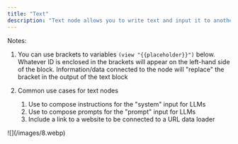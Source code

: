 ```yaml
---
title: "Text"
description: "Text node allows you to write text and input it to another node."
---
```


Notes:

1. You can use brackets to variables `(view "{{placeholder}}")` below. Whatever ID is enclosed in the brackets will appear on the left-hand side of the block. Information/data connected to the node will "replace" the bracket in the output of the text block

2. Common use cases for text nodes  
   1. Use to compose instructions for the "system" input for LLMs  
   2. Use to compose prompts for the "prompt" input for LLMs  
   3. Include a link to a website to be connected to a URL data loader


<Frame>![](/images/8.webp)</Frame>